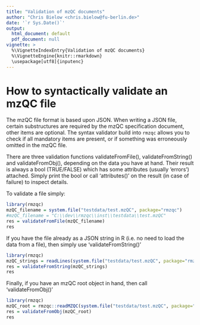 ```yaml
---
title: "Validation of mzQC documents"
author: "Chris Bielow <chris.bielow@fu-berlin.de>"
date: '`r Sys.Date()`'
output:
  html_document: default
  pdf_document: null
vignette: >
  %\VignetteIndexEntry{Validation of mzQC documents}
  %\VignetteEngine{knitr::rmarkdown}
  \usepackage[utf8]{inputenc}
---
```


# How to syntactically validate an mzQC file

The mzQC file format is based upon JSON.
When writing a JSON file, certain substructures are required by the mzQC specification document, other items are optional.
The syntax validator build into `rmzqc` allows you to check if all mandatory items are present, or if something was erroneously omitted in the mzQC file.

There are three validation functions validateFromFile(), validateFromString() and validateFromObj(), depending on the data you have at hand.
Their result is always a bool (TRUE/FALSE) which has some attributes (usually 'errors') attached.
Simply print the bool or call 'attributes()' on the result (in case of failure) to inspect details.

To validate a file simply:
```r
library(rmzqc)
mzQC_filename = system.file("testdata/test.mzQC", package="rmzqc")
#mzQC_filename = "C:\\dev\\rmzqc\\inst\\testdata\\test.mzQC"
res = validateFromFile(mzQC_filename)
res

```

If you have the file already as a JSON string in R (i.e. no need to load the data from a file), then simply use 'validateFromString()'

```r
library(rmzqc)
mzQC_strings = readLines(system.file("testdata/test.mzQC", package="rmzqc"))
res = validateFromString(mzQC_strings)
res

```

Finally, if you have an mzQC root object in hand, then call 'validateFromObj()'

```r
library(rmzqc)
mzQC_root = rmzqc::readMZQC(system.file("testdata/test.mzQC", package="rmzqc"))
res = validateFromObj(mzQC_root)
res

```
